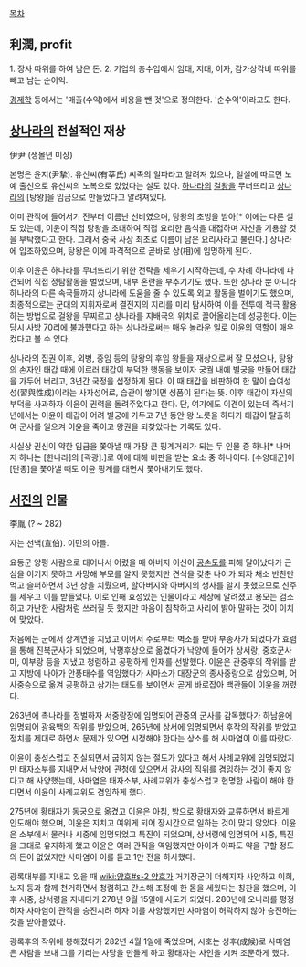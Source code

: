 [[목차]]
== 利潤, profit ==
1. 장사 따위를 하여 남은 돈.
2. 기업의 총수입에서 임대, 지대, 이자, 감가상각비 따위를 빼고 남는 순이익.

[[경제학]] 등에서는 '매출(수익)에서 비용을 뺀 것'으로 정의한다. '순수익'이라고도 한다.

== [[상나라]]의 전설적인 재상 ==
伊尹
(생몰년 미상)

본명은 윤지(尹摯). 유신씨(有莘氏) 씨족의 일파라고 알려져 있으나, 일설에 따르면 노예 출신으로 유신씨의 노복으로 있었다는 설도 있다. [[하나라]]의 [[걸왕]]을 무너뜨리고 [[상나라]]의 [탕왕]을 임금으로 만들었다고 알려져있다.

이미 관직에 들어서기 전부터 이름난 선비였으며, 탕왕의 초빙을 받아[* 이에는 다른 설도 있는데, 이윤이 직접 탕왕을 초대하여 직접 요리한 음식을 대접하며 자신을 기용할 것을 부탁했다고 한다. 그래서 중국 사상 최초로 이름이 남은 요리사라고 불린다.] 상나라에 입조하였으며, 탕왕은 이에 파격적으로 곧바로 상(相)에 임명하게 된다.

이후 이윤은 하나라를 무너뜨리기 위한 전략을 세우기 시작하는데, 수 차례 하나라에 파견되어 직접 정탐활동을 벌였으며, 내부 혼란을 부추기기도 했다. 또한 상나라 뿐 아니라 하나라의 다른 속국들까지 상나라에 도움을 줄 수 있도록 외교 활동을 벌이기도 했으며, 최종적으로는 군대의 지휘자로써 결전지의 지리를 미리 탐사하여 이를 전투에 적극 활용하는 방법으로 걸왕을 무찌르고 상나라를 지배국의 위치로 끌어올리는데 성공한다. 이는 당시 사방 70리에 불과했다고 하는 상나라로써는 매우 놀라운 일로 이윤의 역할이 매우 컸다고 볼 수 있다.

상나라의 집권 이후, 외병, 중임 등의 탕왕의 후임 왕들을 재상으로써 잘 모셨으나, 탕왕의 손자인 태갑 때에 이르러 태갑이 부덕한 행동을 보이자 궁궐 내에 별궁을 만들어 태갑을 가두어 버리고, 3년간 국정을 섭정하게 된다. 이 때 태갑을 비판하여 한 말이 습여성성(習與性成)이라는 사자성어로, 습관이 쌓이면 성품이 된다는 뜻. 이후 태갑이 자신의 부덕을 사과하자 이윤이 권력을 돌려주었다고 한다. 단, 여기에도 이견이 있는데 죽서기년에서는 이윤이 태갑이 어려 별궁에 가두고 7년 동안 왕 노릇을 하다가 태갑이 탈출하여 군사를 일으켜 이윤을 죽이고 왕권을 되찾았다는 기록도 있다.

사실상 권신이 약한 임금을 쫓아낼 때 가장 큰 핑계거리가 되는 두 인물 중 하나[* 나머지 하나는 [한나라]의 [곽광].]로 이에 대해 비판을 받는 요소 중 하나이다. [수양대군]이 [단종]을 쫓아낼 때도 이윤 핑계를 대면서 쫓아내기도 했다.

== [[서진]]의 인물 ==
李胤
(? ~ 282)

자는 선백(宣伯). 이민의 아들.

요동군 양평 사람으로 태어나서 어렸을 때 아버지 이신이 [[공손도]]를 피해 달아났다가 근심을 이기지 못하고 사망해 부모를 알지 못했지만 견식을 갖춘 나이가 되자 채소 반찬만 먹고 슬퍼하면서 3년 상을 치뤘으며, 할아버지와 아버지의 생사를 알지 못했으므로 신주를 세우고 이를 받들었다. 이로 인해 효성있는 인물이라고 세상에 알려졌고 용모는 검소하고 가난한 사람처럼 쓰러질 듯 했지만 마음이 침착하고 사리에 밝아 말하는 것이 이치에 맞았다.

처음에는 군에서 상계연을 지냈고 이어서 주로부터 벽소를 받아 부종사가 되었다가 효렴을 통해 진북군사가 되었으며, 낙평후상으로 옮겼다가 낙양에 들어가 상서랑, 중호군사마, 이부랑 등을 지냈고 청렴하고 공평하게 인재를 선발했다. 이윤은 관중후의 작위를 받고 지방에 나아가 안풍태수를 역임했다가 사마소가 대장군의 종사중랑으로 삼았으며, 어사중승으로 옮겨 공평하고 삼가는 태도를 보이면서 곧게 바로잡아 백관들이 이윤을 꺼렸다.

263년에 촉나라를 정벌하자 서중랑장에 임명되어 관중의 군사를 감독했다가 하남윤에 임명되어 광육백의 작위를 받았으며, 265년에 상서에 임명되면서 후작의 작위를 받았고 정치를 제대로 하면서 문제가 있으면 시정해야 한다는 상소를 해 사마염이 이를 따랐다.

이윤이 충성스럽고 진실되면서 굽히지 않는 절도가 있다고 해서 사례교위에 임명되었지만 태자소부를 지내면서 낙양에 관청에 있으면서 감사의 직위를 겸임하는 것이 좋지 않다고 해 사양했는데, 사마염은 태자소부, 사례교위가 충성스럽고 현명한 사람이 해야 한다면서 이윤이 사례교위도 겸임하게 했다.

275년에 황태자가 동궁으로 옮겼고 이윤은 아침, 밤으로 황태자와 교류하면서 바르게 인도해야 했으며, 이윤은 지치고 여위게 되어 장시간으로 일하는 것이 맞지 않았다. 이윤은 소부에서 물러나 시중에 임명되었고 특진이 되었으며, 상서령에 임명되어 시중, 특진을 그대로 유지하게 했고 이윤은 여러 관직을 역임했지만 아이가 아파도 약을 구할 정도의 돈이 없었지만 사마염이 이를 듣고 1만 전을 하사했다.

광록대부를 지내고 있을 때 [[wiki:양호#s-2 양호]]가 거기장군이 더해지자 사양하고 이희, 노지 등과 함께 천거하면서 청렴하고 간소해 조정에 한 몸을 세웠다는 칭찬을 했으며, 이후 시중, 상서령을 지내다가 278년 9월 15일에 사도가 되었다. 280년에 오나라를 평정하자 사마염이 관직을 승진시려 하자 이를 사양했지만 사마염이 허락하지 않아 승진하는 것을 받아들였다.

광록후의 작위에 봉해졌다가 282년 4월 1일에 죽었으며, 시호는 성후(成候)로 사마염은 사람을 보내 그를 기리는 사당을 만들게 하고 황태자는 사인을 시켜 조문하게 했다.
